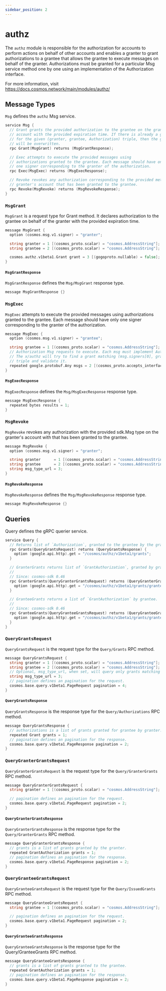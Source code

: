 ```yaml
---
sidebar_position: 2
---
```


# authz

The `authz` module is responsible for the authorization for accounts to perform actions on behalf of other accounts and enables a granter to grant authorizations to a grantee that allows the grantee to execute messages on behalf of the granter. Authorizations must be granted for a particular Msg service method one by one using an implementation of the Authorization interface.

For more information, visit https://docs.cosmos.network/main/modules/authz/

## Message Types

`Msg` defines the `authz` Msg service.

```go tx.proto
service Msg {
  // Grant grants the provided authorization to the grantee on the granter's
  // account with the provided expiration time. If there is already a grant
  // for the given (granter, grantee, Authorization) triple, then the grant
  // will be overwritten.
  rpc Grant(MsgGrant) returns (MsgGrantResponse);

  // Exec attempts to execute the provided messages using
  // authorizations granted to the grantee. Each message should have only
  // one signer corresponding to the granter of the authorization.
  rpc Exec(MsgExec) returns (MsgExecResponse);

  // Revoke revokes any authorization corresponding to the provided method name on the
  // granter's account that has been granted to the grantee.
  rpc Revoke(MsgRevoke) returns (MsgRevokeResponse);
}
```

### `MsgGrant`

`MsgGrant` is a request type for Grant method. It declares authorization to the grantee on behalf of the granter with the provided expiration time.

```go tx.proto
message MsgGrant {
  option (cosmos.msg.v1.signer) = "granter";

  string granter = 1 [(cosmos_proto.scalar) = "cosmos.AddressString"];
  string grantee = 2 [(cosmos_proto.scalar) = "cosmos.AddressString"];

  cosmos.authz.v1beta1.Grant grant = 3 [(gogoproto.nullable) = false];
}
```

#### `MsgGrantResponse`

`MsgGrantResponse` defines the `Msg/MsgGrant` response type.

```go tx.proto
message MsgGrantResponse {}
```

### `MsgExec`

`MsgExec` attempts to execute the provided messages using authorizations granted to the grantee. Each message should have only one signer corresponding to the granter of the authorization.

```go tx.proto
message MsgExec {
  option (cosmos.msg.v1.signer) = "grantee";

  string grantee = 1 [(cosmos_proto.scalar) = "cosmos.AddressString"];
  // Authorization Msg requests to execute. Each msg must implement Authorization interface
  // The x/authz will try to find a grant matching (msg.signers[0], grantee, MsgTypeURL(msg))
  // triple and validate it.
  repeated google.protobuf.Any msgs = 2 [(cosmos_proto.accepts_interface) = "sdk.Msg, authz.Authorization"];
}
```

#### `MsgExecResponse`

`MsgExecResponse` defines the `Msg/MsgExecResponse` response type.

```go tx.proto
message MsgExecResponse {
  repeated bytes results = 1;
}
```

### `MsgRevoke`

`MsgRevoke` revokes any authorization with the provided sdk.Msg type on the granter's account with that has been granted to the grantee.

```go tx.proto
message MsgRevoke {
  option (cosmos.msg.v1.signer) = "granter";

  string granter      = 1 [(cosmos_proto.scalar) = "cosmos.AddressString"];
  string grantee      = 2 [(cosmos_proto.scalar) = "cosmos.AddressString"];
  string msg_type_url = 3;
}
```

#### `MsgRevokeResponse`

`MsgRevokeResponse` defines the `Msg/MsgRevokeResponse` response type.

```go tx.proto
message MsgRevokeResponse {}
```

## Queries

Query defines the gRPC querier service.

```go query.proto
service Query {
  // Returns list of `Authorization`, granted to the grantee by the granter.
  rpc Grants(QueryGrantsRequest) returns (QueryGrantsResponse) {
    option (google.api.http).get = "/cosmos/authz/v1beta1/grants";
  }

  // GranterGrants returns list of `GrantAuthorization`, granted by granter.
  //
  // Since: cosmos-sdk 0.46
  rpc GranterGrants(QueryGranterGrantsRequest) returns (QueryGranterGrantsResponse) {
    option (google.api.http).get = "/cosmos/authz/v1beta1/grants/granter/{granter}";
  }

  // GranteeGrants returns a list of `GrantAuthorization` by grantee.
  //
  // Since: cosmos-sdk 0.46
  rpc GranteeGrants(QueryGranteeGrantsRequest) returns (QueryGranteeGrantsResponse) {
    option (google.api.http).get = "/cosmos/authz/v1beta1/grants/grantee/{grantee}";
  }
}
```

### `QueryGrantsRequest`

`QueryGrantsRequest` is the request type for the `Query/Grants` RPC method.

```go query.proto
message QueryGrantsRequest {
  string granter = 1 [(cosmos_proto.scalar) = "cosmos.AddressString"];
  string grantee = 2 [(cosmos_proto.scalar) = "cosmos.AddressString"];
  // Optional, msg_type_url, when set, will query only grants matching given msg type.
  string msg_type_url = 3;
  // pagination defines an pagination for the request.
  cosmos.base.query.v1beta1.PageRequest pagination = 4;
}
```

#### `QueryGrantsResponse`

`QueryGrantsResponse` is the response type for the `Query/Authorizations` RPC method.

```go query.proto
message QueryGrantsResponse {
  // authorizations is a list of grants granted for grantee by granter.
  repeated Grant grants = 1;
  // pagination defines an pagination for the response.
  cosmos.base.query.v1beta1.PageResponse pagination = 2;
}
```

### `QueryGranterGrantsRequest`

`QueryGranterGrantsRequest` is the request type for the `Query/GranterGrants` RPC method.

```go query.proto
message QueryGranterGrantsRequest {
  string granter = 1 [(cosmos_proto.scalar) = "cosmos.AddressString"];

  // pagination defines an pagination for the request.
  cosmos.base.query.v1beta1.PageRequest pagination = 2;
}
```

#### `QueryGranterGrantsResponse`

`QueryGranterGrantsResponse` is the response type for the `Query/GranterGrants` RPC method.

```go query.proto
message QueryGranterGrantsResponse {
  // grants is a list of grants granted by the granter.
  repeated GrantAuthorization grants = 1;
  // pagination defines an pagination for the response.
  cosmos.base.query.v1beta1.PageResponse pagination = 2;
}
```

### `QueryGranteeGrantsRequest`

`QueryGranteeGrantsRequest` is the request type for the `Query/IssuedGrants` RPC method.

```go query.proto
message QueryGranteeGrantsRequest {
  string grantee = 1 [(cosmos_proto.scalar) = "cosmos.AddressString"];

  // pagination defines an pagination for the request.
  cosmos.base.query.v1beta1.PageRequest pagination = 2;
}
```

#### `QueryGranteeGrantsResponse`

`QueryGranteeGrantsResponse` is the response type for the Query/GranteeGrants RPC method.

```go query.proto
message QueryGranteeGrantsResponse {
  // grants is a list of grants granted to the grantee.
  repeated GrantAuthorization grants = 1;
  // pagination defines an pagination for the response.
  cosmos.base.query.v1beta1.PageResponse pagination = 2;
}
```
